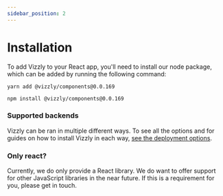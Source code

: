 ```yaml
---
sidebar_position: 2
---
```



# Installation

To add Vizzly to your React app, you'll need to install our node package, which can be added by running the following command:


<Tabs>
<TabItem value="yarn" label="Yarn">

```shell
yarn add @vizzly/components@0.0.169
```
</TabItem>
<TabItem value="npm" label="NPM">

```shell
npm install @vizzly/components@0.0.169
```
</TabItem>
</Tabs>

### Supported backends
Vizzly can be ran in multiple different ways. To see all the options and for guides on how to install Vizzly in each way, [see the deployment options](/category/deployment-options).


### Only react?
Currently, we do only provide a React library. We do want to offer support for other JavaScript libraries in the near future. If this is a requirement for you, please get in touch.
